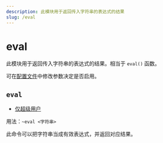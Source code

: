 ```yaml
---
description: 此模块用于返回传入字符串的表达式的结果
slug: /eval
---
```


# eval

此模块用于返回传入字符串的表达式的结果。相当于 `eval()` 函数。

可在[配置文件](config)中修改参数决定是否启用。

## `eval`

- [仅超级用户](permissions)

用法：`~eval <字符串>`

此命令可以把字符串当成有效表达式，并返回对应结果。